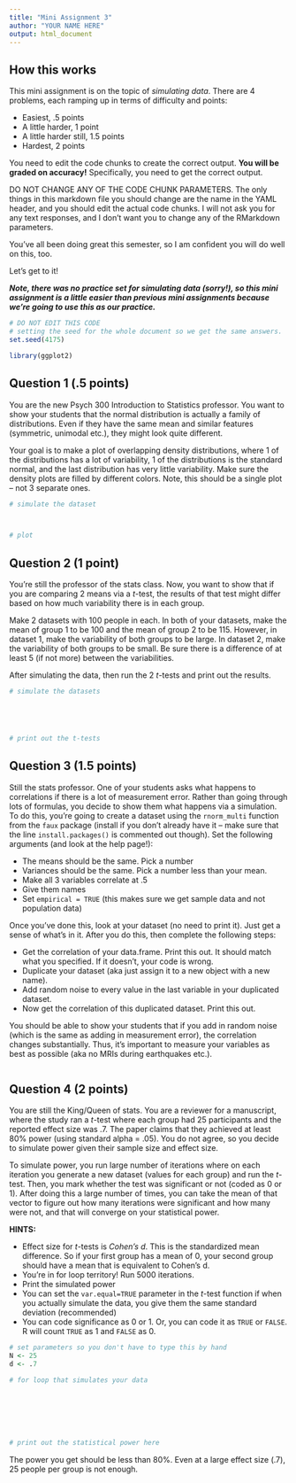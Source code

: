 ```yaml
---
title: "Mini Assignment 3"
author: "YOUR NAME HERE"
output: html_document
---
```


## How this works
This mini assignment is on the topic of *simulating data*. There are 4 problems, each ramping up in terms of difficulty and points:

- Easiest, .5 points
- A little harder, 1 point
- A little harder still, 1.5 points
- Hardest, 2 points

You need to edit the code chunks to create the correct output. **You will be graded on accuracy!** Specifically, you need to get the correct output.

DO NOT CHANGE ANY OF THE CODE CHUNK PARAMETERS. The only things in this markdown file you should change are the name in the YAML header, and you should edit the actual code chunks. I will not ask you for any text responses, and I don't want you to change any of the RMarkdown parameters. 

You've all been doing great this semester, so I am confident you will do well on this, too. 

Let's get to it!

_**Note, there was no practice set for simulating data (sorry!), so this mini assignment is a little easier than previous mini assignments because we're going to use this as our practice.**_


```r
# DO NOT EDIT THIS CODE
# setting the seed for the whole document so we get the same answers. 
set.seed(4175)

library(ggplot2)
```

## Question 1 (.5 points)

You are the new Psych 300 Introduction to Statistics professor. You want to show your students that the normal distribution is actually a family of distributions. Even if they have the same mean and similar features (symmetric, unimodal etc.), they might look quite different. 

Your goal is to make a plot of overlapping density distributions, where 1 of the distributions has a lot of variability, 1 of the distributions is the standard normal, and the last distribution has very little variability. Make sure the density plots are filled by different colors. Note, this should be a single plot -- not 3 separate ones.

```r
# simulate the dataset



# plot
```

## Question 2 (1 point)

You're still the professor of the stats class. Now, you want to show that if you are comparing 2 means via a $t$-test, the results of that test might differ based on how much variability there is in each group. 

Make 2 datasets with 100 people in each. In both of your datasets, make the mean of group 1 to be 100 and the mean of group 2 to be 115. However, in dataset 1, make the variability of both groups to be large. In dataset 2, make the variability of both groups to be small. Be sure there is a difference of at least 5 (if not more) between the variabilities. 

After simulating the data, then run the 2 $t$-tests and print out the results. 

```r
# simulate the datasets





# print out the t-tests
```


## Question 3 (1.5 points)

Still the stats professor. One of your students asks what happens to correlations if there is a lot of measurement error. Rather than going through lots of formulas, you decide to show them what happens via a simulation. To do this, you're going to create a dataset using the `rnorm_multi` function from the `faux` package (install if you don't already have it -- make sure that the line `install.packages()` is commented out though). Set the following arguments (and look at the help page!):

- The means should be the same. Pick a number
- Variances should be the same. Pick a number less than your mean. 
- Make all 3 variables correlate at .5
- Give them names
- Set `empirical = TRUE` (this makes sure we get sample data and not population data)

Once you've done this, look at your dataset (no need to print it). Just get a sense of what's in it. After you do this, then complete the following steps:

- Get the correlation of your data.frame. Print this out. It should match what you specified. If it doesn't, your code is wrong. 
- Duplicate your dataset (aka just assign it to a new object with a new name).
- Add random noise to every value in the last variable in your duplicated dataset.
- Now get the correlation of this duplicated dataset. Print this out. 

You should be able to show your students that if you add in random noise (which is the same as adding in measurement error), the correlation changes substantially. Thus, it's important to measure your variables as best as possible (aka no MRIs during earthquakes etc.).


```r







```

## Question 4 (2 points)

You are still the King/Queen of stats. You are a reviewer for a manuscript, where the study ran a $t$-test where each group had 25 participants and the reported effect size was .7. The paper claims that they achieved at least 80% power (using standard alpha = .05). You do not agree, so you decide to simulate power given their sample size and effect size.

To simulate power, you run large number of iterations where on each iteration you generate a new dataset (values for each group) and run the $t$-test. Then, you mark whether the test was significant or not (coded as 0 or 1). After doing this a large number of times, you can take the mean of that vector to figure out how many iterations were significant and how many were not, and that will converge on your statistical power.

**HINTS:**

- Effect size for $t$-tests is *Cohen's d*. This is the standardized mean difference. So if your first group has a mean of 0, your second group should have a mean that is equivalent to Cohen's d. 
- You're in for loop territory! Run 5000 iterations.
- Print the simulated power
- You can set the `var.equal=TRUE` parameter in the $t$-test function if when you actually simulate the data, you give them the same standard deviation (recommended)
- You can code significance as 0 or 1. Or, you can code it as `TRUE` or `FALSE`. R will count `TRUE` as 1 and `FALSE` as 0. 

```r
# set parameters so you don't have to type this by hand
N <- 25
d <- .7

# for loop that simulates your data







# print out the statistical power here


```

The power you get should be less than 80%. Even at a large effect size (.7), 25 people per group is not enough. 


